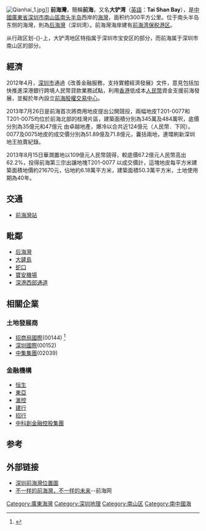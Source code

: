 {{Otheruses|前海深港现代服务业合作区|subject=位于中国广东省深圳市的一个海湾|other=深圳前海建設}}
{{Refimprove|time=2018-05-19}}
{{copyedit|time=2018-05-19}}
[[File:Qianhai_1.jpg|thumb]]]]
'''前海灣'''，簡稱'''前海'''，又名'''大铲湾'''（[[英語|英語]]：'''Tai Shan Bay'''），是[[中國|中國]][[廣東省|廣東省]][[深圳市|深圳市]][[南山區_(深圳市)|南山區]][[南头半岛|南头半岛]]西岸的[[海灣|海灣]]，面积约300平方公里。位于南头半岛东侧的海灣，則為[[后海灣|后海灣]]（深圳湾）。前海灣海岸建有[[前海湾保税港区|前海湾保税港区]]。

从行政区划-{}-上，大铲湾地区特指属于深圳市宝安区的部分，而前海属于深圳市南山区的部分。

==經濟==
2012年4月，[[深圳市|深圳市]]通過《改善金融服務，支持實體經濟發展》文件，意見包括加快推進深港銀行跨境人民幣貸款業務試點，利用[[香港|香港]]低成本[[人民幣|人民幣]]資金支援前海發展，並擬於年內設立[[前海股權交易中心|前海股權交易中心]]。

2013年7月26日是前海首次將商用地皮提出公開競投，兩幅地皮T201-0077和T201-0075均位於前海北部的桂灣片區，建築面積分別為345萬及484萬呎，底價分別為35億元和47億元
由卓越地產，爆冷以合共近124億元（人民幣．下同）。0077及0075地皮的成交價分別為51.89億及71.8億元，囊括兩地，連環刷新深圳地王拍賣紀錄。

2013年8月15日華潤置地以109億元人民幣競得，較底價67.2億元人民幣高出62.2%，投得前海第三宗出讓地塊T201-0077
以成交價計，這塊地皮每平方米建築面積地價約21670元，佔地約6.18萬平方米，建築面積50.3萬平方米，土地使用期為40年。

==交通==
*[[前海灣站|前海灣站]]

==毗鄰==
*[[后海灣|后海灣]]
*[[大鏟島|大鏟島]]
*[[蛇口|蛇口]]
*[[寶安機場|寶安機場]]
*[[深港西部通道|深港西部通道]]

== 相關企業 ==
=== 土地發展商 ===
*[[招商局國際|招商局國際]](00144) <ref>{{cite web |url=http://hk.news.yahoo.com/%E5%89%8D%E6%B5%B73%E5%9C%B0%E7%8E%8B%E6%9B%9D%E5%85%89-%E4%BC%B0%E5%80%BC4700%E5%84%84-224614753--finance.html |title=存档副本 |accessdate=2013-01-22 |deadurl=yes |archiveurl=https://web.archive.org/web/20130122234603/http://hk.news.yahoo.com/%E5%89%8D%E6%B5%B73%E5%9C%B0%E7%8E%8B%E6%9B%9D%E5%85%89-%E4%BC%B0%E5%80%BC4700%E5%84%84-224614753--finance.html |archivedate=2013-01-22 }}</ref>
*[[深圳國際|深圳國際]](00152)
*[[中集集團|中集集團]](02039)

=== 金融機構 ===
*[[恒生|恒生]]
*[[東亞|東亞]]
*[[滙控|滙控]]
*[[建行|建行]]
*[[招行|招行]]
*[[中科創金融控股集團|中科創金融控股集團]]

== 参考 ==
{{reflist}}

==外部链接==
* [http://news.carnoc.com/list/118/118163.html 深圳前海灣位置圖] {{Wayback|url=http://news.carnoc.com/list/118/118163.html |date=20190812013634 }}
* [https://web.archive.org/web/20130710154541/http://www.iqianhai.cn/2013/jdxw_0706/99.html 不一样的前海灣，不一样的未来]--前海网

{{DEFAULTSORT:Qianhai}}
[[Category:廣東海灣|Category:廣東海灣]]
[[Category:深圳地理|Category:深圳地理]]
[[Category:南山区|Category:南山区]]
[[Category:南中國海|Category:南中國海]]